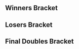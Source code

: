 {{DISPLAYTITLE:Super Smash Sundays 39: ''Melee'' Doubles Bracket}}{{SetGame|melee}}{{tabs static
|name1=Overview
|link1=Super Smash Sundays/39/Melee
|name2=Singles Bracket
|link2=Super Smash Sundays/39/Melee/Singles Bracket
|name3=Doubles Bracket
|link3=Super Smash Sundays/39/Melee/Doubles Bracket
|This=3
}}

==Winners Bracket==
{{32DEDoublesWBracketA
<!-- ROUND 1 -->
|r1m1t1p1=Reno |r1m1t1p1flag=us
|r1m1t1p2=Lucky |r1m1t1p2flag=us |r1m1t1score=2
|r1m1t2p1=Zoap |r1m1t2p1flag=us
|r1m1t2p2=dunk |r1m1t2p2flag=us |r1m1t2score=1
|r1m1win=1

|r1m2t1p1=Trichael Man |r1m2t1p1flag=us
|r1m2t1p2=Tinojoe |r1m2t1p2flag=us |r1m2t1score={{win}}
|r1m2t2p1=dinner |r1m2t2p1flag=us
|r1m2t2p2=Kitsune91 |r1m2t2p2flag=us |r1m2t2score=DQ
|r1m2win=1

|r1m3t1p1=SUNG475 |r1m3t1p1flag=us
|r1m3t1p2=Westballz |r1m3t1p2flag=us |r1m3t1score=DQ
|r1m3t2p1=phazermuffin |r1m3t2p1flag=us
|r1m3t2p2=Cakes |r1m3t2p2flag=us |r1m3t2score={{win}}
|r1m3win=2

|r1m4t1p1=PsychoMidget |r1m4t1p1flag=us
|r1m4t1p2=Captain Faceroll |r1m4t1p2flag=us |r1m4t1score=2
|r1m4t2p1=YL |r1m4t2p1flag=us
|r1m4t2p2=Foxnard |r1m4t2p2flag=us |r1m4t2score=0
|r1m4win=1

|r1m5t1p1=MacD |r1m5t1p1flag=us
|r1m5t1p2=Alan |r1m5t1p2flag=us |r1m5t1score=2
|r1m5t2p1=$7 Chips |r1m5t2p1flag=us
|r1m5t2p2=Duke Silver |r1m5t2p2flag=us |r1m5t2score=0
|r1m5win=1

|r1m6t1p1=Zeo |r1m6t1p1flag=us
|r1m6t1p2=toastyb |r1m6t1p2flag=us |r1m6t1score=2
|r1m6t2p1=NUT |r1m6t2p1flag=us
|r1m6t2p2=Vavez |r1m6t2p2flag=us |r1m6t2score=1
|r1m6win=1

|r1m7t1p1=homemadewaffles |r1m7t1p1flag=us
|r1m7t1p2=Phil |r1m7t1p2flag=us |r1m7t1score=2
|r1m7t2p1=PurpleRain |r1m7t2p1flag=us
|r1m7t2p2=Shedi78 |r1m7t2p2flag=us |r1m7t2score=0
|r1m7win=1

|r1m8t1p1=SacaSuMoto |r1m8t1p1flag=us
|r1m8t1p2=Jace |r1m8t1p2flag=us |r1m8t1score=2
|r1m8t2p1=corgi gucci wolf |r1m8t2p1flag=us
|r1m8t2p2=Erik |r1m8t2p2flag=us |r1m8t2score=1
|r1m8win=1

|r1m9t1p1=Kira |r1m9t1p1flag=us
|r1m9t1p2=CDK |r1m9t1p2flag=us |r1m9t1score=2
|r1m9t2p1=Rex |r1m9t2p1flag=us
|r1m9t2p2=JET |r1m9t2p2flag=us |r1m9t2score=0
|r1m9win=1

|r1m10t1p1=KoopaTroopa895 |r1m10t1p1flag=us
|r1m10t1p2=A Rookie |r1m10t1p2flag=us |r1m10t1score=2
|r1m10t2p1=RCA |r1m10t2p1flag=us
|r1m10t2p2=BDR |r1m10t2p2flag=us |r1m10t2score=0
|r1m10win=1

|r1m11t1p1=Ken |r1m11t1p1flag=us
|r1m11t1p2=Santiago |r1m11t1p2flag=us |r1m11t1score=2
|r1m11t2p1=Dowie |r1m11t2p1flag=us
|r1m11t2p2=doogle |r1m11t2p2flag=us |r1m11t2score=0
|r1m11win=1

|r1m12t1p1=sherigami |r1m12t1p1flag=us
|r1m12t1p2=DendyPretendy |r1m12t1p2flag=us |r1m12t1score=2
|r1m12t2p1=Fallennova |r1m12t2p1flag=us
|r1m12t2p2=V$ |r1m12t2p2flag=us |r1m12t2score=0
|r1m12win=1

|r1m13t1p1=S2J |r1m13t1p1flag=us
|r1m13t1p2=Alex19 |r1m13t1p2flag=us |r1m13t1score=2
|r1m13t2p1=Cobalion |r1m13t2p1flag=us
|r1m13t2p2=9thBishop |r1m13t2p2flag=us |r1m13t2score=0
|r1m13win=1

|r1m14t1p1=Manatee |r1m14t1p1flag=us
|r1m14t1p2=Peligro |r1m14t1p2flag=us |r1m14t1score=2
|r1m14t2p1=MrBitter |r1m14t2p1flag=us
|r1m14t2p2=ROB |r1m14t2p2flag=us |r1m14t2score=0
|r1m14win=1

|r1m15t1p1=MikeHaze |r1m15t1p1flag=us
|r1m15t1p2=HugS |r1m15t1p2flag=us |r1m15t1score=2
|r1m15t2p1=Sober mango |r1m15t2p1flag=us
|r1m15t2p2=Loto |r1m15t2p2flag=us |r1m15t2score=0
|r1m15win=1

|r1m16t1p1=ROFL |r1m16t1p1flag=us
|r1m16t1p2=Wieners |r1m16t1p2flag=us |r1m16t1score=2
|r1m16t2p1=Exumer |r1m16t2p1flag=us
|r1m16t2p2=Quasar |r1m16t2p2flag=us |r1m16t2score=0
|r1m16win=1

<!-- ROUND 2 -->
|r2m1t1p1=Reno |r2m1t1p1flag=us
|r2m1t1p2=Lucky |r2m1t1p2flag=us |r2m1t1score=2
|r2m1t2p1=Trichael Man |r2m1t2p1flag=us
|r2m1t2p2=Tinojoe |r2m1t2p2flag=us |r2m1t2score=0
|r2m1win=1

|r2m2t1p1=phazermuffin |r2m2t1p1flag=us
|r2m2t1p2=Cakes |r2m2t1p2flag=us |r2m2t1score=0
|r2m2t2p1=PsychoMidget |r2m2t2p1flag=us
|r2m2t2p2=Captain Faceroll |r2m2t2p2flag=us |r2m2t2score=2
|r2m2win=2

|r2m3t1p1=MacD |r2m3t1p1flag=us
|r2m3t1p2=Alan |r2m3t1p2flag=us |r2m3t1score=2
|r2m3t2p1=Zeo |r2m3t2p1flag=us
|r2m3t2p2=toastyb |r2m3t2p2flag=us |r2m3t2score=0
|r2m3win=1

|r2m4t1p1=homemadewaffles |r2m4t1p1flag=us
|r2m4t1p2=Phil |r2m4t1p2flag=us |r2m4t1score=2
|r2m4t2p1=SacaSuMoto |r2m4t2p1flag=us
|r2m4t2p2=Jace |r2m4t2p2flag=us |r2m4t2score=0
|r2m4win=1

|r2m5t1p1=Kira |r2m5t1p1flag=us
|r2m5t1p2=CDK |r2m5t1p2flag=us |r2m5t1score=2
|r2m5t2p1=KoopaTroopa895 |r2m5t2p1flag=us
|r2m5t2p2=A Rookie |r2m5t2p2flag=us |r2m5t2score=0
|r2m5win=1

|r2m6t1p1=Ken |r2m6t1p1flag=us
|r2m6t1p2=Santiago |r2m6t1p2flag=us |r2m6t1score=2
|r2m6t2p1=sherigami |r2m6t2p1flag=us
|r2m6t2p2=DendyPretendy |r2m6t2p2flag=us |r2m6t2score=0
|r2m6win=1

|r2m7t1p1=S2J |r2m7t1p1flag=us
|r2m7t1p2=Alex19 |r2m7t1p2flag=us |r2m7t1score=2
|r2m7t2p1=Manatee |r2m7t2p1flag=us
|r2m7t2p2=Peligro |r2m7t2p2flag=us |r2m7t2score=0
|r2m7win=1

|r2m8t1p1=MikeHaze |r2m8t1p1flag=us
|r2m8t1p2=HugS |r2m8t1p2flag=us |r2m8t1score=2
|r2m8t2p1=ROFL |r2m8t2p1flag=us
|r2m8t2p2=Wieners |r2m8t2p2flag=us |r2m8t2score=0
|r2m8win=1

<!-- ROUND 3 -->
|r3m1t1p1=Reno |r3m1t1p1flag=us
|r3m1t1p2=Lucky |r3m1t1p2flag=us |r3m1t1score=2
|r3m1t2p1=PsychoMidget |r3m1t2p1flag=us
|r3m1t2p2=Captain Faceroll |r3m1t2p2flag=us |r3m1t2score=0
|r3m1win=1

|r3m2t1p1=MacD |r3m2t1p1flag=us
|r3m2t1p2=Alan |r3m2t1p2flag=us |r3m2t1score=1
|r3m2t2p1=homemadewaffles |r3m2t2p1flag=us
|r3m2t2p2=Phil |r3m2t2p2flag=us |r3m2t2score=2
|r3m2win=2

|r3m3t1p1=Kira |r3m3t1p1flag=us
|r3m3t1p2=CDK |r3m3t1p2flag=us |r3m3t1score=2
|r3m3t2p1=Ken |r3m3t2p1flag=us
|r3m3t2p2=Santiago |r3m3t2p2flag=us |r3m3t2score=0
|r3m3win=1

|r3m4t1p1=S2J |r3m4t1p1flag=us
|r3m4t1p2=Alex19 |r3m4t1p2flag=us |r3m4t1score=3
|r3m4t2p1=MikeHaze |r3m4t2p1flag=us
|r3m4t2p2=HugS |r3m4t2p2flag=us |r3m4t2score=1
|r3m4win=1

<!-- ROUND 4 -->
|r4m1t1p1=Reno |r4m1t1p1flag=us
|r4m1t1p2=Lucky |r4m1t1p2flag=us |r4m1t1score=3
|r4m1t2p1=homemadewaffles |r4m1t2p1flag=us
|r4m1t2p2=Phil |r4m1t2p2flag=us |r4m1t2score=2
|r4m1win=1

|r4m2t1p1=Kira |r4m2t1p1flag=us
|r4m2t1p2=CDK |r4m2t1p2flag=us |r4m2t1score=2
|r4m2t2p1=S2J |r4m2t2p1flag=us
|r4m2t2p2=Alex19 |r4m2t2p2flag=us |r4m2t2score=3
|r4m2win=2
}}
==Losers Bracket==
{{32DEDoublesLBracketSmwA
|tourneylink=Super Smash Sundays/39/Melee
|tourneyname=Super Smash Sundays 39
|l1placement=25-32
|l2placement=17-24
|l3placement=13-16
|l4placement=9-12
|l5placement=7-8
|l6placement=5-6
|column-width=160
<!-- ROUND 1 -->
|l1m1t1p1=Zoap |l1m1t1p1flag=us
|l1m1t1p2=dunk |l1m1t1p2flag=us |l1m1t1score=2
|l1m1t2p1=dinner |l1m1t2p1flag=us
|l1m1t2p2=Kitsune91 |l1m1t2p2flag=us |l1m1t2score=0
|l1m1win=1

|l1m2t1p1=SUNG475 |l1m2t1p1flag=us
|l1m2t1p2=Westballz |l1m2t1p2flag=us |l1m2t1score=2
|l1m2t2p1=YL |l1m2t2p1flag=us
|l1m2t2p2=Foxnard |l1m2t2p2flag=us |l1m2t2score=1
|l1m2win=1

|l1m3t1p1=$7 Chips |l1m3t1p1flag=us
|l1m3t1p2=Duke Silver |l1m3t1p2flag=us |l1m3t1score=0
|l1m3t2p1=NUT |l1m3t2p1flag=us
|l1m3t2p2=Vavez |l1m3t2p2flag=us |l1m3t2score=2
|l1m3win=2

|l1m4t1p1=PurpleRain |l1m4t1p1flag=us
|l1m4t1p2=Shedi78 |l1m4t1p2flag=us |l1m4t1score=0
|l1m4t2p1=corgi gucci wolf |l1m4t2p1flag=us
|l1m4t2p2=Erik |l1m4t2p2flag=us |l1m4t2score=2
|l1m4win=2

|l1m5t1p1=Rex |l1m5t1p1flag=us
|l1m5t1p2=JET |l1m5t1p2flag=us |l1m5t1score=0
|l1m5t2p1=RCA |l1m5t2p1flag=us
|l1m5t2p2=BDR |l1m5t2p2flag=us |l1m5t2score=2
|l1m5win=2

|l1m6t1p1=Dowie |l1m6t1p1flag=us
|l1m6t1p2=doogle |l1m6t1p2flag=us |l1m6t1score=0
|l1m6t2p1=Fallennova |l1m6t2p1flag=us
|l1m6t2p2=V$ |l1m6t2p2flag=us |l1m6t2score=2
|l1m6win=2

|l1m7t1p1=Cobalion |l1m7t1p1flag=us
|l1m7t1p2=9thBishop |l1m7t1p2flag=us |l1m7t1score=1
|l1m7t2p1=MrBitter |l1m7t2p1flag=us
|l1m7t2p2=ROB |l1m7t2p2flag=us |l1m7t2score=2
|l1m7win=2

|l1m8t1p1=Sober mango |l1m8t1p1flag=us
|l1m8t1p2=Loto |l1m8t1p2flag=us |l1m8t1score=0
|l1m8t2p1=Exumer |l1m8t2p1flag=us
|l1m8t2p2=Quasar |l1m8t2p2flag=us |l1m8t2score=2
|l1m8win=2

<!-- ROUND 2 -->
|l2m1t1p1=ROFL |l2m1t1p1flag=us
|l2m1t1p2=Wieners |l2m1t1p2flag=us |l2m1t1score=1
|l2m1t2p1=Zoap |l2m1t2p1flag=us
|l2m1t2p2=dunk |l2m1t2p2flag=us |l2m1t2score=2
|l2m1win=2

|l2m2t1p1=Manatee |l2m2t1p1flag=us
|l2m2t1p2=Peligro |l2m2t1p2flag=us |l2m2t1score=0
|l2m2t2p1=SUNG475 |l2m2t2p1flag=us
|l2m2t2p2=Westballz |l2m2t2p2flag=us |l2m2t2score=2
|l2m2win=2

|l2m3t1p1=sherigami |l2m3t1p1flag=us
|l2m3t1p2=DendyPretendy |l2m3t1p2flag=us |l2m3t1score=2
|l2m3t2p1=NUT |l2m3t2p1flag=us
|l2m3t2p2=Vavez |l2m3t2p2flag=us |l2m3t2score=0
|l2m3win=1

|l2m4t1p1=KoopaTroopa895 |l2m4t1p1flag=us
|l2m4t1p2=A Rookie |l2m4t1p2flag=us |l2m4t1score=1
|l2m4t2p1=corgi gucci wolf |l2m4t2p1flag=us
|l2m4t2p2=Erik |l2m4t2p2flag=us |l2m4t2score=2
|l2m4win=2

|l2m5t1p1=SacaSuMoto |l2m5t1p1flag=us
|l2m5t1p2=Jace |l2m5t1p2flag=us |l2m5t1score=2
|l2m5t2p1=RCA |l2m5t2p1flag=us
|l2m5t2p2=BDR |l2m5t2p2flag=us |l2m5t2score=0
|l2m5win=1

|l2m6t1p1=Zeo |l2m6t1p1flag=us
|l2m6t1p2=toastyb |l2m6t1p2flag=us |l2m6t1score=1
|l2m6t2p1=Fallennova |l2m6t2p1flag=us
|l2m6t2p2=V$ |l2m6t2p2flag=us |l2m6t2score=2
|l2m6win=2

|l2m7t1p1=phazermuffin |l2m7t1p1flag=us
|l2m7t1p2=Cakes |l2m7t1p2flag=us |l2m7t1score=1
|l2m7t2p1=MrBitter |l2m7t2p1flag=us
|l2m7t2p2=ROB |l2m7t2p2flag=us |l2m7t2score=2
|l2m7win=2

|l2m8t1p1=Trichael Man |l2m8t1p1flag=us
|l2m8t1p2=Tinojoe |l2m8t1p2flag=us |l2m8t1score=0
|l2m8t2p1=Exumer |l2m8t2p1flag=us
|l2m8t2p2=Quasar |l2m8t2p2flag=us |l2m8t2score=2
|l2m8win=2

<!-- ROUND 3 -->
|l3m1t1p1=Zoap |l3m1t1p1flag=us
|l3m1t1p2=dunk |l3m1t1p2flag=us |l3m1t1score=0
|l3m1t2p1=SUNG475 |l3m1t2p1flag=us
|l3m1t2p2=Westballz |l3m1t2p2flag=us |l3m1t2score=2
|l3m1win=2

|l3m2t1p1=sherigami |l3m2t1p1flag=us
|l3m2t1p2=DendyPretendy |l3m2t1p2flag=us |l3m2t1score=2
|l3m2t2p1=corgi gucci wolf |l3m2t2p1flag=us
|l3m2t2p2=Erik |l3m2t2p2flag=us |l3m2t2score=0
|l3m2win=1

|l3m3t1p1=SacaSuMoto |l3m3t1p1flag=us
|l3m3t1p2=Jace |l3m3t1p2flag=us |l3m3t1score=2
|l3m3t2p1=Fallennova |l3m3t2p1flag=us
|l3m3t2p2=V$ |l3m3t2p2flag=us |l3m3t2score=0
|l3m3win=1

|l3m4t1p1=MrBitter |l3m4t1p1flag=us
|l3m4t1p2=ROB |l3m4t1p2flag=us |l3m4t1score=0
|l3m4t2p1=Exumer |l3m4t2p1flag=us
|l3m4t2p2=Quasar |l3m4t2p2flag=us |l3m4t2score=2
|l3m4win=2

<!-- ROUND 4 -->
|l4m1t1p1=MacD |l4m1t1p1flag=us
|l4m1t1p2=Alan |l4m1t1p2flag=us |l4m1t1score=2
|l4m1t2p1=SUNG475 |l4m1t2p1flag=us
|l4m1t2p2=Westballz |l4m1t2p2flag=us |l4m1t2score=0
|l4m1win=1

|l4m2t1p1=PsychoMidget |l4m2t1p1flag=us
|l4m2t1p2=Captain Faceroll |l4m2t1p2flag=us |l4m2t1score=2
|l4m2t2p1=sherigami |l4m2t2p1flag=us
|l4m2t2p2=DendyPretendy |l4m2t2p2flag=us |l4m2t2score=1
|l4m2win=1

|l4m3t1p1=MikeHaze |l4m3t1p1flag=us
|l4m3t1p2=HugS |l4m3t1p2flag=us |l4m3t1score=2
|l4m3t2p1=SacaSuMoto |l4m3t2p1flag=us
|l4m3t2p2=Jace |l4m3t2p2flag=us |l4m3t2score=1
|l4m3win=1

|l4m4t1p1=Ken |l4m4t1p1flag=us
|l4m4t1p2=Santiago |l4m4t1p2flag=us |l4m4t1score=2
|l4m4t2p1=Exumer |l4m4t2p1flag=us
|l4m4t2p2=Quasar |l4m4t2p2flag=us |l4m4t2score=0
|l4m4win=1

<!-- ROUND 5 -->
|l5m1t1p1=MacD |l5m1t1p1flag=us
|l5m1t1p2=Alan |l5m1t1p2flag=us |l5m1t1score=2
|l5m1t2p1=PsychoMidget |l5m1t2p1flag=us
|l5m1t2p2=Captain Faceroll |l5m1t2p2flag=us |l5m1t2score=0
|l5m1win=1

|l5m2t1p1=MikeHaze |l5m2t1p1flag=us
|l5m2t1p2=HugS |l5m2t1p2flag=us |l5m2t1score=2
|l5m2t2p1=Ken |l5m2t2p1flag=us
|l5m2t2p2=Santiago |l5m2t2p2flag=us |l5m2t2score=0
|l5m2win=1

<!-- ROUND 6 -->
|l6m1t1p1=Kira |l6m1t1p1flag=us
|l6m1t1p2=CDK |l6m1t1p2flag=us |l6m1t1score=1
|l6m1t2p1=MacD |l6m1t2p1flag=us
|l6m1t2p2=Alan |l6m1t2p2flag=us |l6m1t2score=2
|l6m1win=2

|l6m2t1p1=homemadewaffles |l6m2t1p1flag=us
|l6m2t1p2=Phil |l6m2t1p2flag=us |l6m2t1score=0
|l6m2t2p1=MikeHaze |l6m2t2p1flag=us
|l6m2t2p2=HugS |l6m2t2p2flag=us |l6m2t2score=2
|l6m2win=2
}}
<onlyinclude>
==Final Doubles Bracket==
{{DEFinalDoublesSmwBracket
|tourneylink=Super Smash Sundays/39/Melee
|tourneyname=Super Smash Sundays 39
|l1placement=4
|r2placement=3
|r3loserplacement=2
|r3winnerplacement=1
<!-- FROM WINNERS -->
|r1m1t1p1=Reno |r1m1t1p1flag=us
|r1m1t1p2=Lucky |r1m1t1p2flag=us |r1m1t1score=2
|r1m1t2p1=S2J |r1m1t2p1flag=us
|r1m1t2p2=Alex19 |r1m1t2p2flag=us |r1m1t2score=3
|r1m1win=2

<!-- FROM LOSERS -->
|l1m1t1p1=MacD |l1m1t1p1flag=us
|l1m1t1p2=Alan |l1m1t1p2flag=us |l1m1t1score=2
|l1m1t2p1=MikeHaze |l1m1t2p1flag=us
|l1m1t2p2=HugS |l1m1t2p2flag=us |l1m1t2score=1
|l1m1win=1

<!-- LOSERS FINALS -->
|r2m1t1p1=Reno |r2m1t1p1flag=us
|r2m1t1p2=Lucky |r2m1t1p2flag=us |r2m1t1score=3
|r2m1t2p1=MacD |r2m1t2p1flag=us
|r2m1t2p2=Alan |r2m1t2p2flag=us |r2m1t2score=1
|r2m1win=1

<!-- GRAND FINALS -->
|r3m1t1p1=S2J |r3m1t1p1flag=us
|r3m1t1p2=Alex19 |r3m1t1p2flag=us |r3m1t1score=3
|r3m1t2p1=Reno |r3m1t2p1flag=us
|r3m1t2p2=Lucky |r3m1t2p2flag=us |r3m1t2score=2
|r3m1win=1
}}
</onlyinclude>
